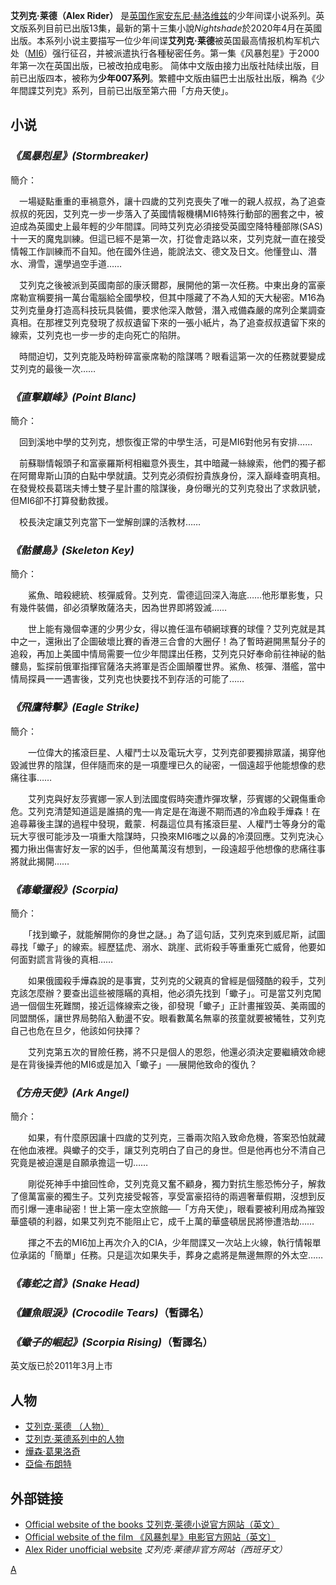 '''艾列克·莱德（Alex Rider）''' 是[[英国|英国]][[作家|作家]][[安東尼·霍洛維茨|安东尼·赫洛维兹]]的少年间谍小说系列。英文版系列目前已出版13集，最新的第十三集小說''Nightshade''於2020年4月在英國出版。本系列小说主要描写一位少年间谍'''艾列克·莱德'''被英国最高情报机构军机六处（[[Secret_Intelligence_Service|MI6]]）强行征召，并被派遣执行各種秘密任务。第一集《风暴剋星》于2000年第一次在英国出版，已被改拍成电影。 简体中文版由接力出版社陆续出版，目前已出版四本，被称为'''少年007系列'''。繁體中文版由貓巴士出版社出版，稱為《少年間諜艾列克》系列，目前已出版至第六冊「方舟天使」。

==小说==

===''《風暴剋星》(Stormbreaker)''===

簡介：

　一場疑點重重的車禍意外，讓十四歲的艾列克喪失了唯一的親人叔叔，為了追查叔叔的死因，艾列克一步一步落入了英國情報機構MI6特殊行動部的圈套之中，被迫成為英國史上最年輕的少年間諜。同時艾列克必須接受英國空降特種部隊(SAS)十一天的魔鬼訓練。但這已經不是第一次，打從會走路以來，艾列克就一直在接受情報工作訓練而不自知。他在國外住過，能說法文、德文及日文。他懂登山、潛水、滑雪，還學過空手道…… 

　艾列克之後被派到英國南部的康沃爾郡，展開他的第一次任務。中東出身的富豪席勒宣稱要捐一萬台電腦給全國學校，但其中隱藏了不為人知的天大秘密。M16為艾列克量身打造高科技玩具裝備，要求他深入敵營，潛入戒備森嚴的席列企業調查真相。在那裡艾列克發現了叔叔遺留下來的一張小紙片，為了追查叔叔遺留下來的線索，艾列克也一步一步的走向死亡的陷阱。

　時間迫切，艾列克能及時粉碎富豪席勒的陰謀嗎？眼看這第一次的任務就要變成艾列克的最後一次……

===''《直擊巔峰》(Point Blanc)''===

簡介：

　回到溪地中學的艾列克，想恢復正常的中學生活，可是MI6對他另有安排……

　前蘇聯情報頭子和富豪羅斯柯相繼意外喪生，其中暗藏一絲線索，他們的獨子都在阿爾卑斯山頂的白點中學就讀。艾列克必須假扮貴族身份，深入巔峰查明真相。在發覺校長葛瑞夫博士雙子星計畫的陰謀後，身份曝光的艾列克發出了求救訊號，但MI6卻不打算發動救援。

　校長決定讓艾列克當下一堂解剖課的活教材……

===''《骷髏島》(Skeleton Key)''===
簡介：

　　鯊魚、暗殺總統、核彈威脅。艾列克．雷德這回深入海底……他形單影隻，只有幾件裝備，卻必須擊敗薩洛夫，因為世界即將毀滅……

　　世上能有幾個幸運的少男少女，得以擔任溫布頓網球賽的球僮？艾列克就是其中之一，還揪出了企圖破壞比賽的香港三合會的大圈仔！為了暫時避開黑幫分子的追殺，再加上美國中情局需要一位少年間諜出任務，艾列克只好奉命前往神祕的骷髏島，監探前俄軍指揮官薩洛夫將軍是否企圖顛覆世界。鯊魚、核彈、潛艦，當中情局探員一一遇害後，艾列克也快要找不到存活的可能了……

===''《飛鷹特擊》(Eagle Strike)''===
簡介：

　　一位偉大的搖滾巨星、人權鬥士以及電玩大亨，艾列克卻要獨排眾議，揭穿他毀滅世界的陰謀，但伴隨而來的是一項塵埋已久的祕密，一個遠超乎他能想像的悲痛往事……

　　艾列克與好友莎賓娜一家人到法國度假時突遭炸彈攻擊，莎賓娜的父親傷重命危。艾列克清楚知道這是誰搞的鬼──肯定是在海邊不期而遇的冷血殺手燁森！在追尋幕後主謀的過程中發現，戴蒙．柯磊這位具有搖滾巨星、人權鬥士等身分的電玩大亨很可能涉及一項重大陰謀時，只換來MI6嗤之以鼻的冷漠回應。艾列克決心獨力揪出傷害好友一家的凶手，但他萬萬沒有想到，一段遠超乎他想像的悲痛往事將就此揭開……

===''《毒蠍獵殺》(Scorpia)''===
簡介：

　　「找到蠍子，就能解開你的身世之謎。」為了這句話，艾列克來到威尼斯，試圖尋找「蠍子」的線索。經歷猛虎、溺水、跳崖、武術殺手等重重死亡威脅，他要如何面對謊言背後的真相……

　　如果俄國殺手燁森說的是事實，艾列克的父親真的曾經是個殘酷的殺手，艾列克該怎麼辦？要查出這些被隱瞞的真相，他必須先找到「蠍子」。可是當艾列克闖過一個個生死難關，接近這條線索之後，卻發現「蠍子」正計畫摧毀英、美兩國的同盟關係，讓世界局勢陷入動盪不安。眼看數萬名無辜的孩童就要被犧牲，艾列克自己也危在旦夕，他該如何抉擇？

　　艾列克第五次的冒險任務，將不只是個人的恩怨，他還必須決定要繼續效命總是在背後操弄他的MI6或是加入「蠍子」──展開他致命的復仇？

===''《方舟天使》(Ark Angel)''===

簡介：
 
　　如果，有什麼原因讓十四歲的艾列克，三番兩次陷入致命危機，答案恐怕就藏在他血液裡。與蠍子的交手，讓艾列克明白了自己的身世。但是他再也分不清自己究竟是被迫還是自願承擔這一切……

　　剛從死神手中搶回性命，艾列克竟又奮不顧身，獨力對抗生態恐怖分子，解救了億萬富豪的獨生子。艾列克接受報答，享受富豪招待的兩週奢華假期，沒想到反而引爆一連串祕密！世上第一座太空旅館──「方舟天使」，眼看要被利用成為摧毀華盛頓的利器，如果艾列克不能阻止它，成千上萬的華盛頓居民將慘遭浩劫……

　　揮之不去的MI6加上再次介入的CIA，少年間諜又一次站上火線，執行情報單位承諾的「簡單」任務。只是這次如果失手，葬身之處將是無邊無際的外太空……

===''《毒蛇之首》(Snake Head)''===

===''《鱷魚眼淚》(Crocodile Tears)''（暫譯名）===

===''《蠍子的崛起》(Scorpia Rising)''（暫譯名）===
英文版已於2011年3月上市

== 人物 ==
*[[艾列克·莱德_（人物）|艾列克·莱德 （人物）]]
*[[艾列克·莱德系列中的人物|艾列克·莱德系列中的人物]]
*[[燁森·葛果洛奇|燁森·葛果洛奇]]
*[[亞倫·布朗特|亞倫·布朗特]]


==外部链接==
*[http://www.alexrider.com/ Official website of the books 艾列克·莱德小说官方网站（英文）]
*[http://www.stormbreaker.com/ Official website of the film 《风暴剋星》电影官方网站（英文〕]
*[https://web.archive.org/web/20070108044432/http://www.alexrider.es/ Alex Rider unofficial website] ''艾列克·莱德非官方网站（西班牙文）''

[[Category:英國小說|A]]